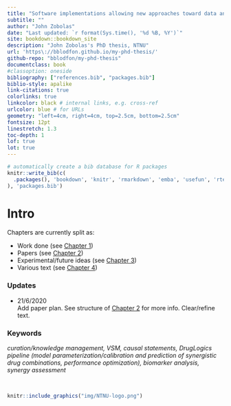 ```yaml
---
title: "Software implementations allowing new approaches toward data analysis, modeling and curation of biological knowledge for Systems Medicine"
subtitle: ""
author: "John Zobolas"
date: "Last updated: `r format(Sys.time(), '%d %B, %Y')`"
site: bookdown::bookdown_site
description: "John Zobolas's PhD thesis, NTNU"
url: 'https\://bblodfon.github.io/my-phd-thesis/'
github-repo: "bblodfon/my-phd-thesis"
documentclass: book
#classoption: oneside
bibliography: ["references.bib", "packages.bib"]
biblio-style: apalike
link-citations: true
colorlinks: true
linkcolor: black # internal links, e.g. cross-ref
urlcolor: blue # for URLs
geometry: "left=4cm, right=4cm, top=2.5cm, bottom=2.5cm"
fontsize: 12pt
linestretch: 1.3
toc-depth: 1
lof: true
lot: true
---
```


```r
# automatically create a bib database for R packages
knitr::write_bib(c(
  .packages(), 'bookdown', 'knitr', 'rmarkdown', 'emba', 'usefun', 'rtemps'
), 'packages.bib')
```

# Intro {-}

Chapters are currently split as:

- Work done (see [Chapter 1](#phd-work)) 
- Papers (see [Chapter 2](#phd-papers))
- Experimental/future ideas (see [Chapter 3](#phd-ideas))
- Various text (see [Chapter 4](#text))

### Updates {-}

- 21/6/2020  
  Add paper plan. 
  See structure of [Chapter 2](#phd-papers) for more info. 
  Clear/refine text.

### Keywords {-}

:::{.blue-box}
*curation/knowledge management, VSM, causal statements, DrugLogics pipeline 
(model parameterization/calibration and prediction of synergistic drug combinations, performance optimization), biomarker analysis, synergy assessment*
:::
<br>

```r
knitr::include_graphics("img/NTNU-logo.png")
```
